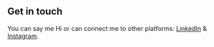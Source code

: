 ## Get in touch

You can say me Hi or can connect me to other platforms: [LinkedIn](https://www.linkedin.com/in/avinash-kapadi/) & [Instagram](https://www.instagram.com/anno.yer/).
